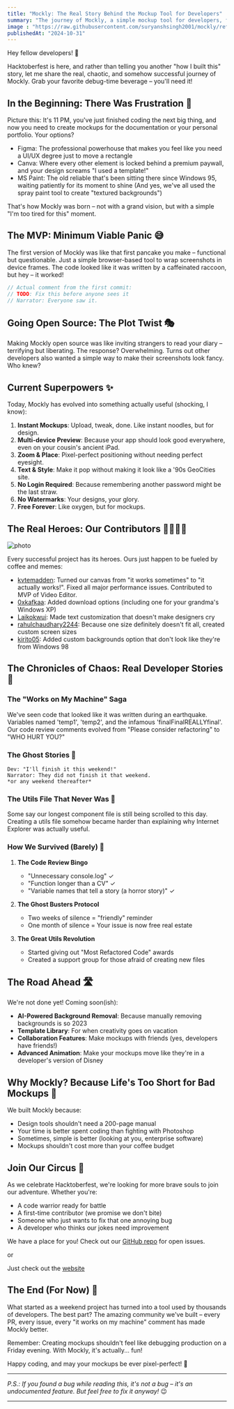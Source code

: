 ```yaml
---
title: "Mockly: The Real Story Behind the Mockup Tool for Developers"
summary: "The journey of Mockly, a simple mockup tool for developers, from a late-night frustration to a community-driven project. Join the adventure!"
image : "https://raw.githubusercontent.com/suryanshsingh2001/mockly/refs/heads/blog-section/showcase/hacktoberfest.png"
publishedAt: "2024-10-31"
---
```




Hey fellow developers! 👋 

Hacktoberfest is here, and rather than telling you another "how I built this" story, let me share the real, chaotic, and somehow successful journey of Mockly. Grab your favorite debug-time beverage – you'll need it!

## In the Beginning: There Was Frustration 😤

Picture this: It's 11 PM, you've just finished coding the next big thing, and now you need to create mockups for the documentation or your personal portfolio. Your options?
- Figma: The professional powerhouse that makes you feel like you need a UI/UX degree just to move a rectangle
- Canva: Where every other element is locked behind a premium paywall, and your design screams "I used a template!"
- MS Paint: The old reliable that's been sitting there since Windows 95, waiting patiently for its moment to shine (And yes, we've all used the spray paint tool to create "textured backgrounds")

That's how Mockly was born – not with a grand vision, but with a simple "I'm too tired for this" moment.

## The MVP: Minimum Viable Panic 😅

The first version of Mockly was like that first pancake you make – functional but questionable. Just a simple browser-based tool to wrap screenshots in device frames. The code looked like it was written by a caffeinated raccoon, but hey – it worked!

```javascript
// Actual comment from the first commit:
// TODO: Fix this before anyone sees it
// Narrator: Everyone saw it.
```

## Going Open Source: The Plot Twist 🎭

Making Mockly open source was like inviting strangers to read your diary – terrifying but liberating. The response? Overwhelming. Turns out other developers also wanted a simple way to make their screenshots look fancy. Who knew?

## Current Superpowers ✨

Today, Mockly has evolved into something actually useful (shocking, I know):

1. **Instant Mockups**: Upload, tweak, done. Like instant noodles, but for design.
2. **Multi-device Preview**: Because your app should look good everywhere, even on your cousin's ancient iPad.
3. **Zoom & Place**: Pixel-perfect positioning without needing perfect eyesight.
4. **Text & Style**: Make it pop without making it look like a '90s GeoCities site.
5. **No Login Required**: Because remembering another password might be the last straw.
6. **No Watermarks**: Your designs, your glory.
7. **Free Forever**: Like oxygen, but for mockups.

## The Real Heroes: Our Contributors 🦸‍♂️🦸‍♀️


![photo](https://contrib.rocks/image?repo=suryanshsingh2001/mockly)

Every successful project has its heroes. Ours just happen to be fueled by coffee and memes:

- [kvtemadden](https://github.com/kvtemadden): Turned our canvas from "it works sometimes" to "it actually works!". Fixed all major performance issues. Contributed to MVP of Video Editor.
- [0xkafkaa](https://github.com/0xkafkaa): Added download options (including one for your grandma's Windows XP)
- [Laikokwui](https://github.com/Laikokwui): Made text customization that doesn't make designers cry
- [rahulchaudhary2244](https://github.com/rahulchaudhary2244): Because one size definitely doesn't fit all, created custom screen sizes
- [kirito05](https://github.com/kirito05): Added custom backgrounds option that don't look like they're from Windows 98

## The Chronicles of Chaos: Real Developer Stories 🎢

### The "Works on My Machine" Saga
We've seen code that looked like it was written during an earthquake. Variables named 'temp1', 'temp2', and the infamous 'finalFinalREALLYfinal'. Our code review comments evolved from "Please consider refactoring" to "WHO HURT YOU?"

### The Ghost Stories 👻
```
Dev: "I'll finish it this weekend!"
Narrator: They did not finish it that weekend.
*or any weekend thereafter*
```

### The Utils File That Never Was 📁
Some say our longest component file is still being scrolled to this day. Creating a utils file somehow became harder than explaining why Internet Explorer was actually useful.

### How We Survived (Barely) 🛟

1. **The Code Review Bingo**
   - "Unnecessary console.log" ✓
   - "Function longer than a CV" ✓
   - "Variable names that tell a story (a horror story)" ✓

2. **The Ghost Busters Protocol**
   - Two weeks of silence = "friendly" reminder
   - One month of silence = Your issue is now free real estate

3. **The Great Utils Revolution**
   - Started giving out "Most Refactored Code" awards
   - Created a support group for those afraid of creating new files

## The Road Ahead 🛣️

We're not done yet! Coming soon(ish):
- **AI-Powered Background Removal**: Because manually removing backgrounds is so 2023
- **Template Library**: For when creativity goes on vacation
- **Collaboration Features**: Make mockups with friends (yes, developers have friends!)
- **Advanced Animation**: Make your mockups move like they're in a developer's version of Disney

## Why Mockly? Because Life's Too Short for Bad Mockups 🎨

We built Mockly because:
- Design tools shouldn't need a 200-page manual
- Your time is better spent coding than fighting with Photoshop
- Sometimes, simple is better (looking at you, enterprise software)
- Mockups shouldn't cost more than your coffee budget

## Join Our Circus 🎪

As we celebrate Hacktoberfest, we're looking for more brave souls to join our adventure. Whether you're:
- A code warrior ready for battle
- A first-time contributor (we promise we don't bite)
- Someone who just wants to fix that one annoying bug
- A developer who thinks our jokes need improvement

We have a place for you! Check out our [GitHub repo](https://github.com/suryanshsingh2001/mockly) for open issues.

or

Just check out the [website](https://www.mockly.site/)

## The End (For Now) 🌅

What started as a weekend project has turned into a tool used by thousands of developers. The best part? The amazing community we've built – every PR, every issue, every "it works on my machine" comment has made Mockly better.

Remember: Creating mockups shouldn't feel like debugging production on a Friday evening. With Mockly, it's actually... fun!

Happy coding, and may your mockups be ever pixel-perfect! 🚀

---
*P.S.: If you found a bug while reading this, it's not a bug – it's an undocumented feature. But feel free to fix it anyway!* 😉

---








